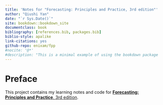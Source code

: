 ```yaml
--- 
title: 'Notes for "Forecasting: Principles and Practice, 3rd edition"'
author: "Qiushi Yan"
date: "`r Sys.Date()`"
site: bookdown::bookdown_site
documentclass: book
bibliography: [references.bib, packages.bib]
biblio-style: apalike
link-citations: yes
github-repo: enixam/fpp
#nocite: '@*'
#description: "This is a minimal example of using the bookdown package to write a book. The output format for this example is bookdown::gitbook."
---
```


# Preface {-}

This project contains my learning notes and code for [**Forecasting: Principles and Practice**, 3rd edition](https://otexts.com/fpp3/).  


